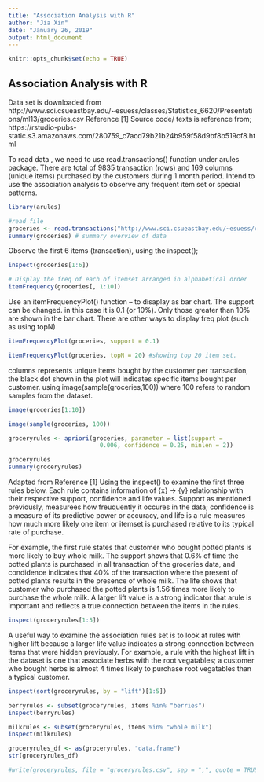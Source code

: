 ---
title: "Association Analysis with R"
author: "Jia Xin"
date: "January 26, 2019"
output: html_document
---

```{r setup, include=FALSE}
knitr::opts_chunk$set(echo = TRUE)
```

## Association Analysis with R


Data set is downloaded from http://www.sci.csueastbay.edu/~esuess/classes/Statistics_6620/Presentations/ml13/groceries.csv
Reference [1]
Source code/ texts is reference from;
https://rstudio-pubs-static.s3.amazonaws.com/280759_c7acd79b21b24b959f58d9bf8b519cf8.html

To read data , we need to use read.transactions() function under arules package. There are total of 9835 transaction (rows) and 169 columns (unique items) purchased by the customers during 1 month period. Intend to use the association analysis to observe any frequent item set or special patterns. 

```{r readfile}
library(arules)

#read file
groceries <- read.transactions("http://www.sci.csueastbay.edu/~esuess/classes/Statistics_6620/Presentations/ml13/groceries.csv", sep = ",")
summary(groceries) # summary overview of data

```

Observe the first 6 items (transaction), using the inspect();

```{r pressure}

inspect(groceries[1:6])

# Display the freq of each of itemset arranged in alphabetical order 
itemFrequency(groceries[, 1:10])

```


Use an itemFrequencyPlot() function -- to disaplay as bar chart. The support can be changed. in this case it is 0.1 (or 10%). Only those greater than 10% are shown in the bar chart. There are other ways to display freq plot (such as using topN)

```{r support}

itemFrequencyPlot(groceries, support = 0.1)

itemFrequencyPlot(groceries, topN = 20) #showing top 20 item set.

```


columns represents unique items bought by the customer per transaction, the black dot shown in the plot will indicates specific items bought per customer.
using image(sample(groceries,100)) where 100 refers to random samples from the dataset. 

```{r support1}
image(groceries[1:10])

image(sample(groceries, 100))

```


```{r apori}
groceryrules <- apriori(groceries, parameter = list(support =
                          0.006, confidence = 0.25, minlen = 2))

groceryrules
summary(groceryrules)
```

Adapted from Reference [1]
Using the inspect() to examine the first three rules below. Each rule contains information of {x} -> {y} relationship with their respective support, confidence and life values. Support as mentioned previously, measurees how freuquently it occures in the data; confidence is a measure of its predictive power or accuracy, and life is a rule measures how much more likely one item or itemset is purchased relative to its typical rate of purchase.

For example, the first rule states that customer who bought potted plants is more likely to buy whole milk. The support shows that 0.6% of time the potted plants is purchased in all transaction of the groceries data, and condidence indicates that 40% of the transaction where the present of potted plants results in the presence of whole milk. The life shows that customer who purchased the potted plants is 1.56 times more likely to purchase the whole milk. A larger lift value is a strong indicator that arule is important and reflects a true connection between the items in the rules.

```{r rules}
inspect(groceryrules[1:5])


```

A useful way to examine the association rules set is to look at rules with higher lift because a larger life value indicates a strong connection between items that were hidden previously. For example, a rule with the highest lift in the dataset is one that associate herbs with the root vegatables; a customer who bought herbs is almost 4 times likely to purchase root vegatables than a typical customer.

```{r rules2}

inspect(sort(groceryrules, by = "lift")[1:5])

berryrules <- subset(groceryrules, items %in% "berries")
inspect(berryrules)

milkrules <- subset(groceryrules, items %in% "whole milk")
inspect(milkrules)

groceryrules_df <- as(groceryrules, "data.frame")
str(groceryrules_df)

#write(groceryrules, file = "groceryrules.csv", sep = ",", quote = TRUE, row.names = FALSE)
```
